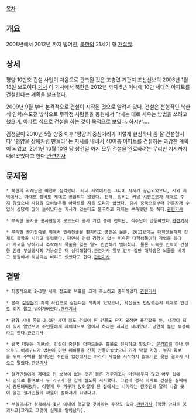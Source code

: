 [[목차]]
== 개요 ==
2008년에서 2012년 까지 벌어진, [[북한]]의 21세기 형 [[개]][[삽질]].

== 상세 ==
평양 10만호 건설 사업이 처음으로 관측된 것은 조총련 기관지 조선신보의 2008년 1월 18일 보도이다.[http://www.dailynk.com/korean/read.php?cataId=nk09000&num=52191 기사] 이 기사에서 북한은 2012년 까지 5년 이내에 10만 세대의 아파트를 건설한다는 계획을 발표했다.

2009년 9월 부터 본격적으로 건설이 시작된 것으로 알려져 있다. 건설은 전형적인 북한식 인력/속도전 방식으로 무작정 사람들을 동원해서 닥치는 대로 세우는 방법을 쓰려고 했으며, [[아파트]] 식으로 건설을 하는 것이 목적으로 보였다. 하지만....

김정일이 2010년 5월 방중 이후 '평양의 중심거리가 이렇게 한심하니 좀 잘 건설합시다' '평양을 상해처럼 만들라' 는 지시를 내려서 40여층 아파트를 건설하는 과감한 계획이 되었고, 2011년 10월 10일 당 창건일 까지 모두 건설을 완료하려는 무리한 지시까지 내려왔었다고 한다.[http://www.dailynk.com/korean/read.php?num=92427&cataId=nk04500 관련기사]

== 문제점 ==
 * 북한의 자재난은 여전히 심각했다. 시내 지역에서는 그나마 자재가 공급되었으나, 시외 지역에서는 자재도 장비도 제대로 공급되지 않았다. 전력, 장비는 커녕 [[시멘트]]조차 제대로 주지 않았으니 사람을 모아놓은들 아파트를 지을 도리가 없었다. 당시 중국으로부터 건축자재 수입이 상당히 많이 늘어났다는 기사가 있는데도 불구하고 자재는 부족햇던 듯 하다.[http://www.rfa.org/korean/in_focus/nk_construction-12302010131328.html 관련기사]

 * 부족한 물자를 공사현장에 모으느라 공사 기간 중에 전력난, 식수난이 급등하였다.[http://news.hankooki.com/lpage/politics/201201/h2012011912502974760.htm 관련기사]

 * 무리한 공기단축을 위해서 인해전술을 펼치려고 군인은 물론, 2011년에는 [[대학생]]들까지 강제로 휴학을 시키고 투입했다. 당연히 건설 경험이 없는 미숙한 대학생들이라 작업을 하다가 사고를 당하거나 추락해서 목숨을 잃는 일도 빈번하게 벌어졌다. 물론 미숙한 인력이 건설한 만큼 부실공사의 가능성은 더 심각해졌다.[http://blog.donga.com/nambukstory/archives/9416 관련기사] 일부 간부 집안 대학생은 [[뇌물]]을 바치고 동원에서 해방되는 비리도 있었다고 한다.[http://www.dailynk.com/korean/read.php?cataId=nk04500&num=91764 관련기사]

== 결말 ==
 * 최종적으로 2~3만 세대 정도로 목표를 크게 축소하고 중지하였다.[http://blog.donga.com/nambukstory/archives/8082 관련기사]

 * 본래 [[김정은]]의 치적 사업으로 삼는다는 의혹이 있었으나, 자신들도 민망했는지 제대로 언급도 되지 않고 넘어가버렸다.[http://www.dailynk.com/korean/read.php?cataId=nk00700&num=95223 관련기사]

 * 평양 시내 쪽의 2,3만 세대 정도 건설이 된 건물도 단지 외장만 올라갔을 뿐, 내장이 되어 있지 않았으며 주민들에게 자체적으로 알아서 하라는 지시만 내려왔다. 당연히 불만 투성이라고 한다.[http://www.dailynk.com/korean/read.php?cataId=nk04500&num=88857 관련기사]

 * 결국 대부분 미완성. 건설이 중단된 아파트들은 흉물로 전락하고 말았다. [[류경호텔]] 하나 만으로도 어처구니가 없는데 이런 폐허들을 잔뜩 만들어놓았으니 기가 막힐 지경. 부지 확보를 위해 주택을 철거당한 주민들 입장에서는 차라리 사업을 시작하지 않으니만 못한 결과가 나오고 말았다.[http://www.dailynk.com/korean/read.php?num=100411&cataId=nk04500 관련기사]

 * 철거민들에게 제대로 된 보상이 없는 것은 물론 거주지조차 마련해주지 않고 아무 집에나 임의로 들여보내 두 가구가 한 집에 살도록 지시헀다. 그런데 정작 아파트 건설은 실패해서 중단돼버렸다. 이렇게 두 가구가 얹혀살게 된 집에서는 나가라는 원주민과 달리 나갈 곳이 없는 철거민들의 싸움이 벌어지게 되었다고.

 * 부실공사가 심각해서 몇년 이내에 붕괴할 것이라는 주장도 있다.[http://libertyherald.co.kr/article/view.php?&ss%5Bfc%5D=2&bbs_id=libertyherald_news&doc_num=4055 관련기사] [평양 아파트 붕괴사고|그리고 그것이 실제로 일어났다].
